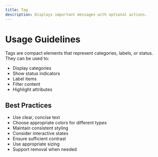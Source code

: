 ```yaml
---
title: Tag
description: Displays important messages with optional actions.
---
```


# Usage Guidelines

Tags are compact elements that represent categories, labels, or status. They can be used to:
- Display categories
- Show status indicators
- Label items
- Filter content
- Highlight attributes

## Best Practices
- Use clear, concise text
- Choose appropriate colors for different types
- Maintain consistent styling
- Consider interactive states
- Ensure sufficient contrast
- Use appropriate sizing
- Support removal when needed 